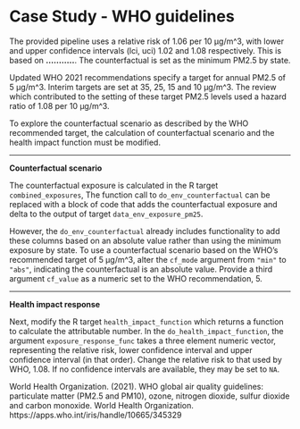 # Case Study - WHO guidelines

The provided pipeline uses a relative risk of 1.06 per 10 µg/m^3, with lower and upper confidence intervals (lci, uci) 1.02 and 1.08 respectively. This is based on **...........**. The counterfactual is set as the minimum PM2.5 by state.

Updated WHO 2021 recommendations specify a target for annual PM2.5 of 5 µg/m^3. Interim targets are set at 35, 25, 15 and 10 µg/m^3. The review which contributed to the setting of these target PM2.5 levels used a hazard ratio of 1.08 per 10 µg/m^3.

To explore the counterfactual scenario as described by the WHO recommended target, the calculation of counterfactual scenario and the health impact function must be modified.

----

**Counterfactual scenario**

The counterfactual exposure is calculated in the R target `combined_exposures`, The function call to `do_env_counterfactual` can be replaced with a block of code that adds the counterfactual exposure and delta to the output of target `data_env_exposure_pm25`. 

However, the `do_env_counterfactual` already includes functionality to add these columns based on an absolute value rather than using the minimum exposure by state. To use a counterfactual scenario based on the WHO's recommended target of 5 µg/m^3, alter the `cf_mode` argument from `"min"` to `"abs"`, indicating the counterfactual is an absolute value. Provide a third argument `cf_value` as a numeric set to the WHO recommendation, 5.

----

**Health impact response**

Next, modify the R target `health_impact_function` which returns a function to calculate the attributable number. In the `do_health_impact_function`, the argument `exposure_response_func` takes a three element numeric vector, representing the relative risk, lower confidence interval and upper confidence interval (in that order). Change the relative risk to that used by WHO, 1.08. If no confidence intervals are available, they may be set to `NA`.





World Health Organization. (2021). WHO global air quality guidelines: particulate matter (PM2.5 and PM10)‎, ozone, nitrogen dioxide, sulfur dioxide and carbon monoxide. World Health Organization. https://apps.who.int/iris/handle/10665/345329


